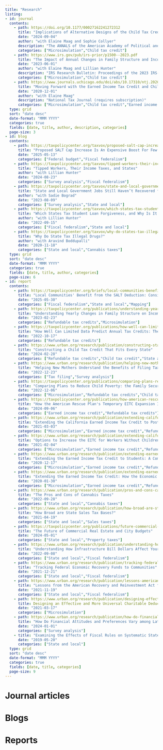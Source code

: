 ```yaml
---
title: "Research"
listing: 
- id: journal
  contents:
    - path: https://doi.org/10.1177/00027162241272312
      title: "Implications of Alternative Designs of the Child Tax Credit"
      date: "2024-09-04"
      author: "with Elaine Maag and Sophie Collyer"
      description: "The ANNALS of the American Academy of Political and Social Science (available to download"
      categories: ["Microsimulation","Child tax credit"]
    - path: https://www.irs.gov/pub/irs-prior/p1500--2023.pdf
      title: "The Impact of Annual Changes in Family Structure and Income on Tax Credits"
      date: "2023-06-01"
      author: "with Elaine Maag and Lillian Hunter"
      description: "IRS Research Bulletin: Proceedings of the 2023 IRS-TPC Research Conference (available to download)"
      categories: ["Microsimulation","Child tax credit"]
    - path: https://www.journals.uchicago.edu/doi/abs/10.17310/ntj.2020.4.11
      title: "Moving Forward with the Earned Income Tax Credit and Child Tax Credit: Analysis of Proposals to Expand Refundable Tax Credits"
      date: "2020-12-01"
      author: "with Elaine Maag"
      description: "National Tax Journal (requires subscription)"
      categories: ["Microsimulation","Child tax credit","Earned income tax credit"]
  type: grid
  sort: "date desc"
  date-format: "MMM YYYY"
  categories: true
  fields: [date, title, author, description, categories]
  page-size: 3
- id: blog
  contents:
    - path: https://taxpolicycenter.org/taxvox/proposed-salt-cap-increase-expensive-boost-few-communities
      title: "Proposed SALT Cap Increase Is An Expensive Boost For Few Communities"
      date: "2025-05-13"
      categories: ["Federal budget","Fiscal federalism"]
    - path: https://taxpolicycenter.org/taxvox/tipped-workers-their-income-taxes-and-states
      title: "Tipped Workers, Their Income Taxes, and States"
      author: "with Lillian Hunter"
      date: "2024-08-23"
      categories: ["Survey analysis","Fiscal federalism"]
    - path: https://taxpolicycenter.org/taxvox/state-and-local-government-jobs-still-havent-recovered-pandemic
      title: "State and Local Government Jobs Still Haven’t Recovered from the Pandemic"
      author: "with Sadie Bograd"
      date: "2023-08-09"
      categories: ["Survey analysis","State and local"]
    - path: https://taxpolicycenter.org/taxvox/which-states-tax-student-loan-forgiveness-and-why-it-so-complicated
      title: "Which States Tax Student Loan Forgiveness, and Why Is It So Complicated?"
      author: "with Lillian Hunter"
      date: "2022-09-15"
      categories: ["Fiscal federalism","State and local"]
    - path: https://taxpolicycenter.org/taxvox/why-do-states-tax-illegal-drugs
      title: "Why Do State Tax Illegal Drugs?"
      author: "with Aravind Boddupalli"
      date: "2020-11-18"
      categories: ["State and local","Cannabis taxes"]
  type: grid
  sort: "date desc"
  date-format: "MMM YYYY"
  categories: true
  fields: [date, title, author, categories]
  page-size: 6
- id: report
  contents:
    - path: https://taxpolicycenter.org/briefs/local-communities-benefit-salt-deduction 
      title: "Local Communities' Benefit from the SALT Deduction: Considerations for the 2025 Tax Debate"
      date: "2025-05-30"
      categories: ["Fiscal federalism","State and local","Mapping"]
    - path: https://taxpolicycenter.org/publications/understanding-yearly-changes-family-structure-and-income-and-their-impact-tax-credits
      title: "Understanding Yearly Changes in Family Structure on Income and Their Impact on Tax Credits"
      date: "2023-02-23"
      categories: ["Refundable tax credits","Microsimulation"]
    - path: https://taxpolicycenter.org/publications/how-well-can-limited-data-predict-annual-tax-credits
      title: "How Well Can Limited Data Predict Annual Tax Credits: The Importance of the Earned Income Tax Credit, Child Tax Credit, and An Option for Advancing Credits"
      date: "2022-10-17"
      categories: ["Refundable tax credits"]
    - path: https://www.urban.org/research/publication/constructing-state-child-tax-credit-that-fits-every-state
      title: "Constructing a Child Tax Credit That Fits Every State"
      date: "2024-02-28"
      categories: ["Refundable tax credits","Child tax credit","State and local"]
    - path: https://www.urban.org/research/publication/helping-new-mothers-understand-benefits-filing-taxes 
      title: "Helping New Mothers Understand the Benefits of Filing Taxes"
      date: "2022-12-23"
      categories: ["Tax filing","Survey analysis"]
    - path: https://taxpolicycenter.org/publications/comparing-plans-reduce-child-poverty-family-security-act-20-framework-and-expanded
      title: "Comparing Plans to Reduce Child Poverty: the Family Security Act 2.0 Framework and the Expanded Child Tax Credit"
      date: "2022-12-06"
      categories: ["Microsimulation","Refundable tax credits","Child tax credit"]
    - path: https://taxpolicycenter.org/publications/how-american-rescue-plans-temporary-eitc-expansion-impacted-workers-without-children
      title: "How the American Rescue Plan's Temporary EITC Expansion Impacted Workers Without Children"
      date: "2024-09-06"
      categories: ["Earned income tax credit","Refundable tax credits"]
    - path: https://www.urban.org/research/publication/extending-california-earned-income-tax-credit-postsecondary-students
      title: "Extending the California Earned Income Tax Credit to Postsecondary Students"
      date: "2021-03-03"
      categories: ["Microsimulation","Earned income tax credit","Refundable tax credits"]
    - path: https://www.urban.org/research/publication/extending-california-earned-income-tax-credit-postsecondary-students
      title: "Options to Increase the EITC for Workers Without Children at Home"
      date: "2021-02-04"
      categories: ["Microsimulation","Earned income tax credit","Refundable tax credits"]
    - path: https://www.urban.org/research/publication/extending-earned-income-tax-credit-students-comparison-aid-policies
      title: "Extending the Earned Income Tax Credit to Students: A Comparison of Aid Policies"
      date: "2020-12-17"
      categories: ["Microsimulation","Earned income tax credit","Refundable tax credits"]
    - path: https://www.urban.org/research/publication/extending-earned-income-tax-credit-how-economic-security-projects-cost-living-refund-would-affect-family-caregivers
      title: "Extending the Earned Income Tax Credit: How the Economic Security Project’s Cost-of-Living Refund Would Affect Family Caregivers"
      date: "2020-01-30"
      categories: ["Microsimulation","Earned income tax credit","Refundable tax credits"]
    - path: https://www.urban.org/research/publication/pros-and-cons-cannabis-taxes
      title: "The Pros and Cons of Cannabis Taxes"
      date: "2022-09-28"
      categories: ["State and local","Cannabis taxes"]
    - path: https://www.urban.org/research/publication/how-broad-are-state-sales-tax-bases
      title: "How Broad are State Sales Tax Bases?"
      date: "2021-04-19"
      categories: ["State and local","Sales taxes"]
    - path: https://taxpolicycenter.org/publications/future-commercial-real-estate-and-city-budgets
      title: "The Future of Commercial Real Estate and City Budgets"
      date: "2024-05-01"
      categories: ["State and local","Property taxes"]
    - path: https://www.urban.org/research/publication/understanding-how-infrastructure-bill-dollars-affect-your-community 
      title: "Understanding How Infrastructure Bill Dollars Affect Your Community"
      date: "2022-09-08"
      categories: ["State and local","Fiscal federalism"]
    - path: https://www.urban.org/research/publication/tracking-federal-economic-recovery-funds-communities
      title: "Tracking Federal Economic Recovery Funds to Communities"
      date: "2021-12-21"
      categories: ["State and local","Fiscal federalism"]
    - path: https://www.urban.org/research/publication/lessons-american-recovery-and-reinvestment-act-inclusive-recovery-pandemic
      title: "Lessons from the American Recovery and Reinvestment Act for an Inclusive Recovery from the Pandemic"
      date: "2021-11-19"
      categories: ["State and local","Fiscal federalism"]
    - path: https://www.urban.org/research/publication/designing-effective-and-more-universal-charitable-deduction
      title: Designing an Effective and More Universal Charitable Deduction
      date: "2021-03-17"
      categories: ["Microsimulation"]
    - path: https://www.urban.org/research/publication/how-do-financial-attitudes-and-preferences-vary-among-latine-consumers
      title: "How Do Financial Attitudes and Preferences Vary among Latine Consumers?"
      date: "2024-01-01"
      categories: ["Survey analysis"]
    - title: "Examining the Effects of Fiscal Rules on Systematic State-level Tax Revenue Forecasting Error (Reed College Senior Thesis)"
      date: "2019-05-20"
      categories: ["State and local"]
  type: grid
  sort: "date desc"
  date-format: "MMM YYYY"
  categories: true
  fields: [date, title, categories]
  page-size: 9
---
```


# Journal articles

::: {#journal}
:::

# Blogs

::: {#blog}
:::

# Reports

::: {#report}
:::
